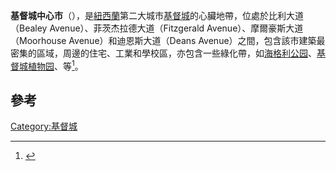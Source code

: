 '''基督城中心市'''（{{lang-en|Christchurch Central City}}），是[[紐西蘭|紐西蘭]]第二大城市[[基督城|基督城]]的心臟地帶，位處於比利大道（Bealey Avenue）、菲茨杰拉德大道（Fitzgerald Avenue）、摩爾豪斯大道（Moorhouse Avenue）和迪恩斯大道（Deans Avenue）之間，包含該市建築最密集的區域，周邊的住宅、工業和學校區，亦包含一些綠化帶，如[[海格利公园|海格利公园]]、[[基督城植物园|基督城植物园]]、{{le|巴巴多斯街公墓|Barbadoes Street Cemetery}}等<ref>{{Cite web |url=http://resources.ccc.govt.nz/files/ResidentialDevelopment-OccupiedDwellings-docs.pdf |title=Christchurch City Council definition |access-date=27 November 2009 |archive-url=https://web.archive.org/web/20130901090511/http://resources.ccc.govt.nz/files/ResidentialDevelopment-OccupiedDwellings-docs.pdf |archive-date=1 September 2013 }}</ref>。

== 參考 ==
{{reflist}}

{{coord|-43.531|172.6365|region:NZ-CAN_type:city(4296)|display=title}}

[[Category:基督城|Category:基督城]]
{{geo-stub}}